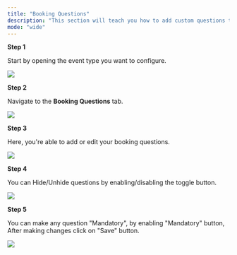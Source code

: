 ```yaml
---
title: "Booking Questions"
description: "This section will teach you how to add custom questions that bookers must answer when scheduling a time with you."
mode: "wide"
---
```


**Step 1** 

Start by opening the event type you want to configure.

<Frame><img src="/images/booking_questions/1.webp" /></Frame>

**Step 2** 

Navigate to the **Booking Questions** tab.

<Frame><img src="/images/booking_questions/2.webp" /></Frame>

**Step 3** 

Here, you're able to add or edit your booking questions.

<Frame><img src="/images/booking_questions/3.webp" /></Frame>

**Step 4** 

You can Hide/Unhide questions by enabling/disabling the toggle button.

<Frame><img src="/images/booking_questions/4.webp" /></Frame>

**Step 5**

You can make any question "Mandatory", by enabling "Mandatory" button, After making changes click on "Save" button.

<Frame><img src="/images/booking_questions/5.webp" /></Frame>